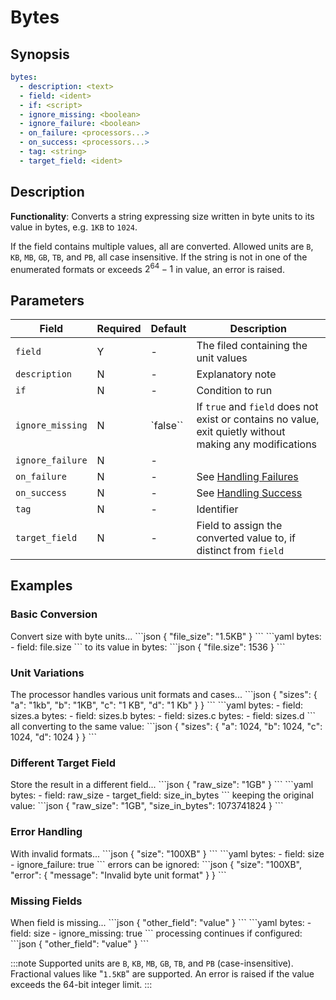 # Bytes

## Synopsis

```yaml {3}
bytes:
  - description: <text>
  - field: <ident>
  - if: <script>
  - ignore_missing: <boolean>
  - ignore_failure: <boolean>
  - on_failure: <processors...>
  - on_success: <processors...>
  - tag: <string>
  - target_field: <ident>
```

## Description

**Functionality**: Converts a string expressing size written in byte units to its value in bytes, e.g. `1KB` to `1024`.

If the field contains multiple values, all are converted. Allowed units are `B`, `KB`, `MB`, `GB`, `TB`, and `PB`, all case insensitive. If the string is not in one of the enumerated formats or exceeds $2^{64}-1$ in value, an error is raised.

## Parameters

|Field|Required|Default|Description|
|---|---|---|---|
|`field`|Y|-|The filed containing the unit values|
|`description`|N|-|Explanatory note|
|`if`|N|-|Condition to run|
|`ignore_missing`|N|`false``|If `true` and `field` does not exist or contains no value, exit quietly without making any modifications|
|`ignore_failure`|N|-||
|`on_failure`|N|-|See [Handling Failures](../handling-failures.mdx)|
|`on_success`|N|-|See [Handling Success](../handling-success.mdx)|
|`tag`|N|-|Identifier|
|`target_field`|N|-|Field to assign the converted value to, if distinct from `field`|

## Examples

### Basic Conversion

<ExampleGrid>
  <CommentCol>
    Convert size with byte units...
  </CommentCol>
  <CodeCol>
    ```json
    {
      "file_size": "1.5KB"
    }
    ```
    ```yaml
    bytes:
      - field: file.size
    ```
  </CodeCol>
  <CommentCol>
    to its value in bytes:
  </CommentCol>
  <CodeCol>
    ```json
    {
      "file.size": 1536
    }
    ```
  </CodeCol>
</ExampleGrid>

### Unit Variations

<ExampleGrid>
  <CommentCol>
    The processor handles various unit formats and cases...
  </CommentCol>
  <CodeCol>
    ```json
    {
      "sizes": {
        "a": "1kb",
        "b": "1KB",
        "c": "1 KB",
        "d": "1 Kb"
      }
    }
    ```
    ```yaml
    bytes:
      - field: sizes.a
    bytes:
      - field: sizes.b
    bytes:
      - field: sizes.c
    bytes:
      - field: sizes.d
    ```
  </CodeCol>
  <CommentCol>
    all converting to the same value:
  </CommentCol>
  <CodeCol>
    ```json
    {
      "sizes": {
        "a": 1024,
        "b": 1024,
        "c": 1024,
        "d": 1024
      }
    }
    ```
  </CodeCol>
</ExampleGrid>

### Different Target Field

<ExampleGrid>
  <CommentCol>
    Store the result in a different field...
  </CommentCol>
  <CodeCol>
    ```json
    {
      "raw_size": "1GB"
    }
    ```
    ```yaml
    bytes:
      - field: raw_size
      - target_field: size_in_bytes
    ```
  </CodeCol>
  <CommentCol>
    keeping the original value:
  </CommentCol>
  <CodeCol>
    ```json
    {
      "raw_size": "1GB",
      "size_in_bytes": 1073741824
    }
    ```
  </CodeCol>
</ExampleGrid>

### Error Handling

<ExampleGrid>
  <CommentCol>
    With invalid formats...
  </CommentCol>
  <CodeCol>
    ```json
    {
      "size": "100XB"
    }
    ```
    ```yaml
    bytes:
      - field: size
      - ignore_failure: true
    ```
  </CodeCol>
  <CommentCol>
    errors can be ignored:
  </CommentCol>
  <CodeCol>
    ```json
    {
      "size": "100XB",
      "error": {
        "message": "Invalid byte unit format"
      }
    }
    ```
  </CodeCol>
</ExampleGrid>

### Missing Fields

<ExampleGrid>
  <CommentCol>
    When field is missing...
  </CommentCol>
  <CodeCol>
    ```json
    {
      "other_field": "value"
    }
    ```
    ```yaml
    bytes:
      - field: size
      - ignore_missing: true
    ```
  </CodeCol>
  <CommentCol>
    processing continues if configured:
  </CommentCol>
  <CodeCol>
    ```json
    {
      "other_field": "value"
    }
    ```
  </CodeCol>
</ExampleGrid>

:::note
Supported units are `B`, `KB`, `MB`, `GB`, `TB`, and `PB` (case-insensitive). Fractional values like "`1.5KB`" are supported. An error is raised if the value exceeds the 64-bit integer limit.
:::